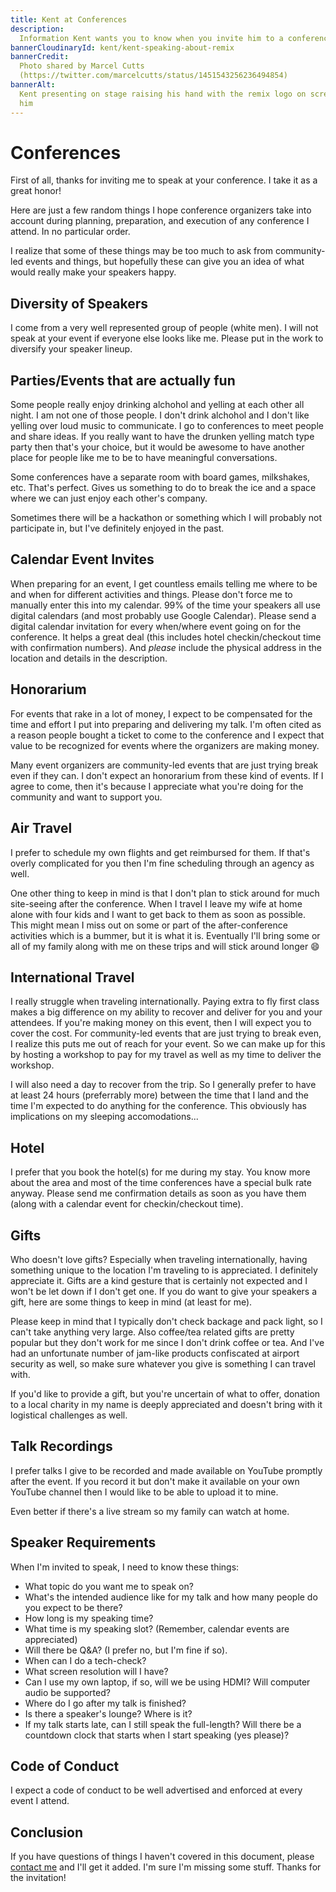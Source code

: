 ```yaml
---
title: Kent at Conferences
description:
  Information Kent wants you to know when you invite him to a conference.
bannerCloudinaryId: kent/kent-speaking-about-remix
bannerCredit:
  Photo shared by Marcel Cutts
  (https://twitter.com/marcelcutts/status/1451543256236494854)
bannerAlt:
  Kent presenting on stage raising his hand with the remix logo on screen behind
  him
---
```


# Conferences

First of all, thanks for inviting me to speak at your conference. I take it as a
great honor!

Here are just a few random things I hope conference organizers take into account
during planning, preparation, and execution of any conference I attend. In no
particular order.

<callout-muted class="aside">
  I realize that some of these things may be too much to ask from community-led
  events and things, but hopefully these can give you an idea of what would
  really make your speakers happy.
</callout-muted>

## Diversity of Speakers

I come from a very well represented group of people (white men). I will not
speak at your event if everyone else looks like me. Please put in the work to
diversify your speaker lineup.

## Parties/Events that are actually fun

Some people really enjoy drinking alchohol and yelling at each other all night.
I am not one of those people. I don't drink alchohol and I don't like yelling
over loud music to communicate. I go to conferences to meet people and share
ideas. If you really want to have the drunken yelling match type party then
that's your choice, but it would be awesome to have another place for people
like me to be to have meaningful conversations.

Some conferences have a separate room with board games, milkshakes, etc. That's
perfect. Gives us something to do to break the ice and a space where we can just
enjoy each other's company.

Sometimes there will be a hackathon or something which I will probably not
participate in, but I've definitely enjoyed in the past.

## Calendar Event Invites

When preparing for an event, I get countless emails telling me where to be and
when for different activities and things. Please don't force me to manually
enter this into my calendar. 99% of the time your speakers all use digital
calendars (and most probably use Google Calendar). Please send a digital
calendar invitation for every when/where event going on for the conference. It
helps a great deal (this includes hotel checkin/checkout time with confirmation
numbers). And _please_ include the physical address in the location and details
in the description.

## Honorarium

For events that rake in a lot of money, I expect to be compensated for the time
and effort I put into preparing and delivering my talk. I'm often cited as a
reason people bought a ticket to come to the conference and I expect that value
to be recognized for events where the organizers are making money.

Many event organizers are community-led events that are just trying break even
if they can. I don't expect an honorarium from these kind of events. If I agree
to come, then it's because I appreciate what you're doing for the community and
want to support you.

## Air Travel

I prefer to schedule my own flights and get reimbursed for them. If that's
overly complicated for you then I'm fine scheduling through an agency as well.

One other thing to keep in mind is that I don't plan to stick around for much
site-seeing after the conference. When I travel I leave my wife at home alone
with four kids and I want to get back to them as soon as possible. This might
mean I miss out on some or part of the after-conference activities which is a
bummer, but it is what it is. Eventually I'll bring some or all of my family
along with me on these trips and will stick around longer 😄

## International Travel

I really struggle when traveling internationally. Paying extra to fly first
class makes a big difference on my ability to recover and deliver for you and
your attendees. If you're making money on this event, then I will expect you to
cover the cost. For community-led events that are just trying to break even, I
realize this puts me out of reach for your event. So we can make up for this by
hosting a workshop to pay for my travel as well as my time to deliver the
workshop.

I will also need a day to recover from the trip. So I generally prefer to have
at least 24 hours (preferrably more) between the time that I land and the time
I'm expected to do anything for the conference. This obviously has implications
on my sleeping accomodations...

## Hotel

I prefer that you book the hotel(s) for me during my stay. You know more about
the area and most of the time conferences have a special bulk rate anyway.
Please send me confirmation details as soon as you have them (along with a
calendar event for checkin/checkout time).

## Gifts

Who doesn't love gifts? Especially when traveling internationally, having
something unique to the location I'm traveling to is appreciated. I definitely
appreciate it. Gifts are a kind gesture that is certainly not expected and I
won't be let down if I don't get one. If you do want to give your speakers a
gift, here are some things to keep in mind (at least for me).

Please keep in mind that I typically don't check backage and pack light, so I
can't take anything very large. Also coffee/tea related gifts are pretty popular
but they don't work for me since I don't drink coffee or tea. And I've had an
unfortunate number of jam-like products confiscated at airport security as well,
so make sure whatever you give is something I can travel with.

If you'd like to provide a gift, but you're uncertain of what to offer, donation
to a local charity in my name is deeply appreciated and doesn't bring with it
logistical challenges as well.

## Talk Recordings

I prefer talks I give to be recorded and made available on YouTube promptly
after the event. If you record it but don't make it available on your own
YouTube channel then I would like to be able to upload it to mine.

Even better if there's a live stream so my family can watch at home.

## Speaker Requirements

When I'm invited to speak, I need to know these things:

- What topic do you want me to speak on?
- What's the intended audience like for my talk and how many people do you
  expect to be there?
- How long is my speaking time?
- What time is my speaking slot? (Remember, calendar events are appreciated)
- Will there be Q&A? (I prefer no, but I'm fine if so).
- When can I do a tech-check?
- What screen resolution will I have?
- Can I use my own laptop, if so, will we be using HDMI? Will computer audio be
  supported?
- Where do I go after my talk is finished?
- Is there a speaker's lounge? Where is it?
- If my talk starts late, can I still speak the full-length? Will there be a
  countdown clock that starts when I start speaking (yes please)?

## Code of Conduct

I expect a code of conduct to be well advertised and enforced at every event I
attend.

## Conclusion

If you have questions of things I haven't covered in this document, please
[contact me](/contact) and I'll get it added. I'm sure I'm missing some stuff.
Thanks for the invitation!
